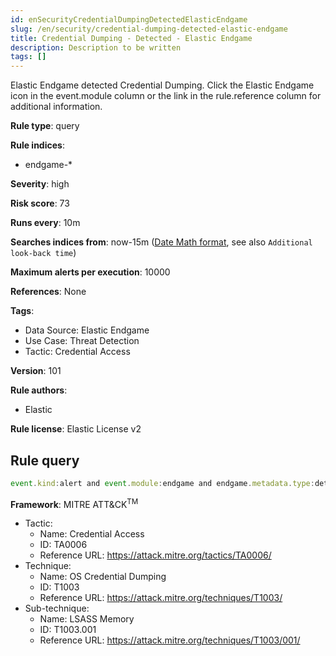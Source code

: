```yaml
---
id: enSecurityCredentialDumpingDetectedElasticEndgame
slug: /en/security/credential-dumping-detected-elastic-endgame
title: Credential Dumping - Detected - Elastic Endgame
description: Description to be written
tags: []
---
```


<div id="credential-dumping-detected-elastic-endgame"></div>

Elastic Endgame detected Credential Dumping. Click the Elastic Endgame icon in the event.module column or the link in the rule.reference column for additional information.

**Rule type**: query

**Rule indices**: 

* endgame-*

**Severity**: high

**Risk score**: 73

**Runs every**: 10m

**Searches indices from**: now-15m ([Date Math format](((ref))/common-options.html#date-math), see also <DocLink id="enSecurityRulesUiCreate" section="set-the-rules-schedule">`Additional look-back time`</DocLink>)

**Maximum alerts per execution**: 10000

**References**: None

**Tags**: 

* Data Source: Elastic Endgame
* Use Case: Threat Detection
* Tactic: Credential Access

**Version**: 101

**Rule authors**: 

* Elastic

**Rule license**: Elastic License v2

## Rule query

```js
event.kind:alert and event.module:endgame and endgame.metadata.type:detection and (event.action:cred_theft_event or endgame.event_subtype_full:cred_theft_event)

```

**Framework**: MITRE ATT&CK<sup>TM</sup>

* Tactic:
    * Name: Credential Access
    * ID: TA0006
    * Reference URL: https://attack.mitre.org/tactics/TA0006/
* Technique:
    * Name: OS Credential Dumping
    * ID: T1003
    * Reference URL: https://attack.mitre.org/techniques/T1003/
* Sub-technique:
    * Name: LSASS Memory
    * ID: T1003.001
    * Reference URL: https://attack.mitre.org/techniques/T1003/001/

